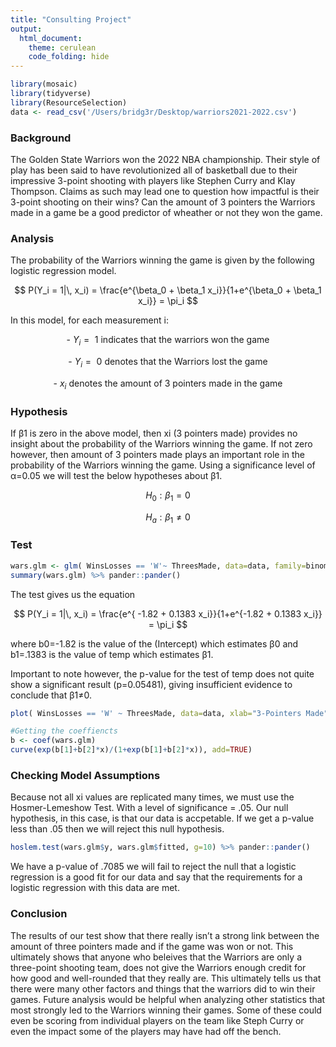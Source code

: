 ```yaml
---
title: "Consulting Project"
output: 
  html_document:
    theme: cerulean
    code_folding: hide
---
```



```r
library(mosaic)
library(tidyverse)
library(ResourceSelection) 
data <- read_csv('/Users/bridg3r/Desktop/warriors2021-2022.csv')
```


### Background 

The Golden State Warriors won the 2022 NBA championship. Their style of play has been said to have revolutionized all of basketball due to their impressive 3-point shooting with players like Stephen Curry and Klay Thompson. Claims as such may lead one to question how impactful is their 3-point shooting on their wins? Can the amount of 3 pointers the Warriors made in a game be a good predictor of wheather or not they won the game. 

### Analysis

The probability of the Warriors winning the game is given by the following logistic regression model.


$$
  P(Y_i = 1|\, x_i) = \frac{e^{\beta_0 + \beta_1 x_i}}{1+e^{\beta_0 + \beta_1 x_i}} = \pi_i
$$

In this model, for each measurement i:

$$
   \text {- } Y_i = \text{ 1 indicates that the warriors won the game}
$$

$$
   \text {- } Y_i = \text{ 0 denotes that the Warriors lost the game}
$$

$$
   \text {- } x_i \text{ denotes the amount of 3 pointers made in the game}
$$

### Hypothesis 

If β1 is zero in the above model, then xi (3 pointers made) provides no insight about the probability of the Warriors winning the game. If not zero however, then amount of 3 pointers made plays an important role in the probability of the Warriors winning the game. Using a significance level of α=0.05 we will test the below hypotheses about β1.

$$
  H_0: \beta_1 = 0
$$

$$
  H_a: \beta_1 \ne 0
$$

### Test
```r
wars.glm <- glm( WinsLosses == 'W'~ ThreesMade, data=data, family=binomial)
summary(wars.glm) %>% pander::pander()
```

The test gives us the equation

$$
  P(Y_i = 1|\, x_i) = \frac{e^{ -1.82 + 0.1383 x_i}}{1+e^{-1.82 + 0.1383 x_i}} = \pi_i
$$

where b0=-1.82 is the value of the (Intercept) which estimates β0 and b1=.1383 is the value of temp which estimates β1.

Important to note however, the p-value for the test of temp does not quite show a significant result (p=0.05481), giving insufficient evidence to conclude that β1≠0.

```r
plot( WinsLosses == 'W' ~ ThreesMade, data=data, xlab="3-Pointers Made", ylab='Probability of Winning the Game', pch=16, main="2021-2022 Golden State Warriors")

#Getting the coeffiencts
b <- coef(wars.glm)
curve(exp(b[1]+b[2]*x)/(1+exp(b[1]+b[2]*x)), add=TRUE)
```

### Checking Model Assumptions

Because not all xi values are replicated many times, we must use the Hosmer-Lemeshow Test. With a level of significance = .05. Our null hypothesis, in this case, is that our data is accpetable. If we get a p-value less than .05 then we will reject this null hypothesis.

```r
hoslem.test(wars.glm$y, wars.glm$fitted, g=10) %>% pander::pander()
```

We have a p-value of .7085 we will fail to reject the null that a logistic regression is a good fit for our data and say that the requirements for a logistic regression with this data are met. 

### Conclusion

The results of our test show that there really isn't a strong link between the amount of three pointers made and if the game was won or not. This ultimately shows that anyone who beleives that the Warriors are only a three-point shooting team, does not give the Warriors enough credit for how good and well-rounded that they really are. This ultimately tells us that there were many other factors and things that the warriors did to win their games. Future analysis would be helpful when analyzing other statistics that most strongly led to the Warriors winning their games. Some of these could even be scoring from individual players on the team like Steph Curry or even the impact some of the players may have had off the bench. 

